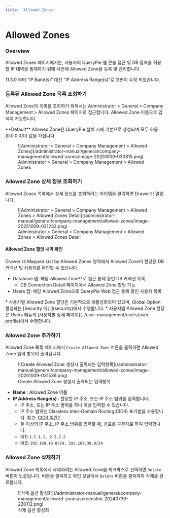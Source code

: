 ```yaml
---
title: 'Allowed Zones'
---
```



# Allowed Zones

### Overview

Allowed Zones 페이지에서는, 사용자의 QueryPie 웹 콘솔 접근 및 DB 접속을 허용할 IP 대역을 통제하기 위해 사전에 Allowed Zone을 등록 및 관리합니다.

<Callout type="info">
11.3.0 부터 “IP Band(s)” 대신 “IP Address Range(s)”로 표현이 수정 되었습니다.
</Callout>


### 등록된 Allowed Zone 목록 조회하기

Allowed Zone의 목록을 조회하기 위해서는 Administrator &gt; General &gt; Company Management &gt; Allowed Zones 페이지로 접근합니다. Allowed Zone 이름으로 검색이 가능합니다.

<Callout type="info">
**Default**  Allowed Zone은 QueryPie 설치 시에 기본으로 생성되며 모두 허용(0.0.0.0/0) 값을 가집니다.
</Callout>

<figure data-layout="center" data-align="center">
![Administrator &gt; General &gt; Company Management &gt; Allowed Zones](/administrator-manual/general/company-management/allowed-zones/image-20251009-030815.png)
<figcaption>
Administrator &gt; General &gt; Company Management &gt; Allowed Zones
</figcaption>
</figure>

### Allowed Zone 상세 정보 조회하기

Allowed Zones 목록에서 상세 정보를 조회하려는 아이템을 클릭하면 Drawer가 열립니다.

<figure data-layout="center" data-align="center">
![Administrator &gt; General &gt; Company Management &gt; Allowed Zones &gt; Allowed Zones Detail](/administrator-manual/general/company-management/allowed-zones/image-20251009-031233.png)
<figcaption>
Administrator &gt; General &gt; Company Management &gt; Allowed Zones &gt; Allowed Zones Detail
</figcaption>
</figure>

#### Allowed Zone 할당 내역 확인

Drawer 내 Mapped List by Allowed Zones 영역에서 Allowed Zone이 할당된 DB 커넥션 및 사용자를 확인할 수 있습니다.

* Database 탭: 해당 Allowed Zone으로 접근 통제 중인 DB 커넥션 목록
    * DB Connection Detail 페이지에서 Allowed Zone 할당 가능
* Users 탭: 해당 Allowed Zone으로 QueryPie Web 접근 통제 중인 사용자 목록

<Callout type="info">
* 사용자별 Allowed Zone 할당은 기본적으로 비활성화되어 있으며, Global Option 활성화는 [Security 메뉴](security)에서 수행합니다. 
* 사용자별 Allowed Zone 할당은 Users 메뉴의 [사용자별 상세 페이지](../user-management/users/user-profile)에서 수행합니다.
</Callout>


### Allowed Zone 추가하기

Allowed Zone 목록 페이지에서 `Create Allowed Zone` 버튼을 클릭하면 Allowed Zone 입력 항목이 출력됩니다.

<figure data-layout="center" data-align="center">
![Create Allowed Zone 생성시 출력되는 입력항목](/administrator-manual/general/company-management/allowed-zones/image-20251009-031536.png)
<figcaption>
Create Allowed Zone 생성시 출력되는 입력항목
</figcaption>
</figure>

*  **Name**  : Allowed Zone 이름 
*  **IP Address Range(s)**  : 할당할 IP 주소, 또는 IP 주소 범위를 입력합니다.
    * IP 주소, 또는 IP 주소 범위를 하나 이상 입력할 수 있습니다.
    * IP 주소 범위는 Classless Inter-Domain Routing(CIDR) 표기법을 사용합니다. 참고: [CIDR 이란?](https://aws.amazon.com/ko/what-is/cidr/)
    * 둘 이상의 IP 주소, IP 주소 범위를 입력할 때, 쉼표를 구분자로 하여 입력합니다.
    * 예1) `1.1.1.1, 2.2.2.2`
    * 예2) `192.168.10.0/24, 192.169.30.0/24`


### Allowed Zone 삭제하기

Allowed Zone 목록에서 삭제하려는 Allowed Zone을 체크박스로 선택하면 `Delete` 버튼이 노출됩니다. 버튼을 클릭하고 확인 모달에서 `Delete` 버튼을 클릭하여 삭제를 완료합니다.

<figure data-layout="center" data-align="center">
![삭제 옵션 활성화](/administrator-manual/general/company-management/allowed-zones/screenshot-20240730-220112.png)
<figcaption>
삭제 옵션 활성화
</figcaption>
</figure>


